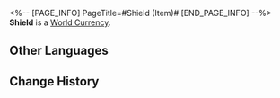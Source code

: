 <%-- [PAGE_INFO]
PageTitle=#Shield (Item)#
[END_PAGE_INFO] --%>
{{Item Infobox
|title       = Shield
|id          = 120001
|image       = Item Shield (Item).png{{subst:void|<!--$UPLOAD:<<SpriteOutput/ItemFigures/120001.png>-<Item Shield (Item).png>-<Item Icons>>-->}}
|type        = World Currency
|invCategory = Valuables
|rarity      = 3
|effect      = 
|description = The official currency circulating in Belobog. Can be used to purchase goods in Special Stores.
|source1     = [[Exploring Jarilo-VI]]
|source2     = [[Adventure Missions]]
}}
{{Description|After a long era of blockades, the Overworld and Underworld denizens of Belobog have developed vastly different standards for currency.<br />The current exchange rate of shield to credits is now 1:50... Speaking of, why are credits still an official currency of Belobog? It seems people have already forgotten the answer to this question.}}
'''Shield''' is a [[World Currency]].

==Other Languages==
{{Other Languages
|en   = Shield
|zhs  = 冬城盾
|zht  = 冬城盾
|ja   = シールド
|ko   = 실드
|es   = Escudo
|fr   = Écus
|ru   = Щиты
|th   = Shield
|vi   = Shield
|de   = Schild
|id   = Shield
|pt   = Brasão
}}

==Change History==
{{Change History|1.0}}
